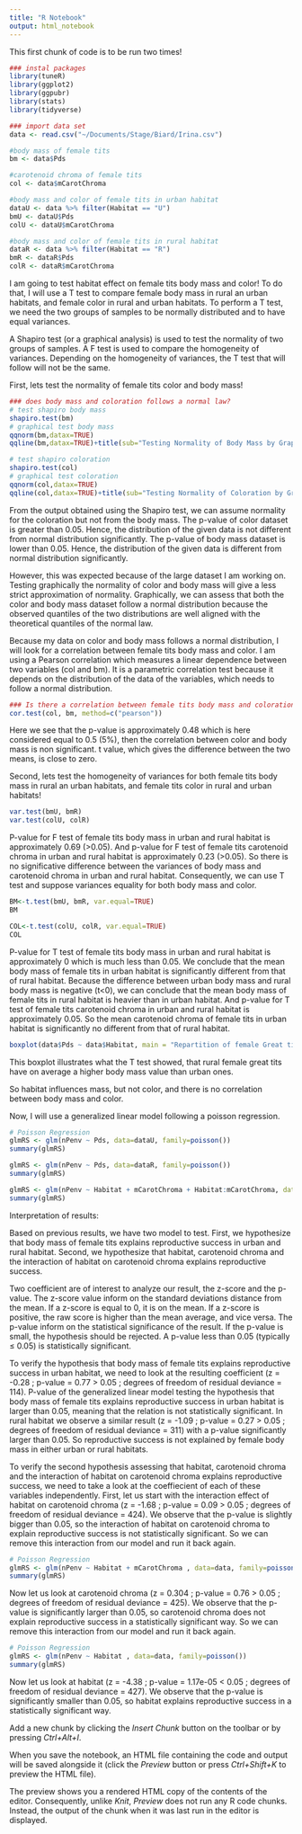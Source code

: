 ```yaml
---
title: "R Notebook"
output: html_notebook
---
```


This first chunk of code is to be run two times!
```r
### instal packages
library(tuneR)
library(ggplot2)
library(ggpubr)
library(stats)
library(tidyverse)

### import data set
data <- read.csv("~/Documents/Stage/Biard/Irina.csv")

#body mass of female tits
bm <- data$Pds

#carotenoid chroma of female tits 
col <- data$mCarotChroma

#body mass and color of female tits in urban habitat
dataU <- data %>% filter(Habitat == "U")
bmU <- dataU$Pds
colU <- dataU$mCarotChroma

#body mass and color of female tits in rural habitat
dataR <- data %>% filter(Habitat == "R")
bmR <- dataR$Pds
colR <- dataR$mCarotChroma

```

I am going to test habitat effect on female tits body mass and color! To do that, I will use a T test to compare female body mass in rural an urban habitats, and female color in rural and urban habitats. To perform a T test, we need the two groups of samples to be normally distributed and to have equal variances.

A Shapiro test (or a graphical analysis) is used to test the normality of two groups of samples.
A F test is used to compare the homogeneity of variances. Depending on the homogeneity of variances, the T test that will follow will not be the same.

First, lets test the normality of female tits color and body mass!
```r
### does body mass and coloration follows a normal law?
# test shapiro body mass
shapiro.test(bm)
# graphical test body mass
qqnorm(bm,datax=TRUE)
qqline(bm,datax=TRUE)+title(sub="Testing Normality of Body Mass by Graph")

# test shapiro coloration
shapiro.test(col)
# graphical test coloration
qqnorm(col,datax=TRUE)
qqline(col,datax=TRUE)+title(sub="Testing Normality of Coloration by Graph")
```
From the output obtained using the Shapiro test, we can assume normality for the coloration but not from the body mass. The p-value of color dataset is greater than 0.05. Hence, the distribution of the given data is not different from normal distribution significantly. The p-value of body mass dataset is lower than 0.05. Hence, the distribution of the given data is different from normal distribution significantly.

However, this was expected because of the large dataset I am working on. Testing graphically the normality of color and body mass will give a less strict approximation of normality.
Graphically, we can assess that both the color and body mass dataset follow a normal distribution because the observed quantiles of the two distributions are well aligned with the theoretical quantiles of the normal law.

Because my data on color and body mass follows a normal distribution, I will look for a correlation between female tits body mass and color. I am using a Pearson correlation which measures a linear dependence between two variables (col and bm). It is a parametric correlation test because it depends on the distribution of the data of the variables, which needs to follow a normal distribution. 

```r
### Is there a correlation between female tits body mass and coloration?
cor.test(col, bm, method=c("pearson"))
```
Here we see that the p-value is approximately 0.48 which is here considered equal to 0.5 (5%), then the correlation between color and body mass is non significant. t value, which gives the difference between the two means, is close to zero. 


Second, lets test the homogeneity of variances for both female tits body mass in rural an urban habitats, and female tits color in rural and urban habitats!
```r
var.test(bmU, bmR)
var.test(colU, colR)
```
P-value for F test of female tits body mass in urban and rural habitat is approximately 0.69 (>0.05). And p-value for F test of female tits carotenoid chroma in urban and rural habitat is approximately 0.23 (>0.05). So there is no significative difference between the variances of body mass and carotenoid chroma in urban and rural habitat. Consequently, we can use T test and suppose variances equality for both body mass and color.

```r
BM<-t.test(bmU, bmR, var.equal=TRUE)
BM

COL<-t.test(colU, colR, var.equal=TRUE)
COL
```
P-value for T test of female tits body mass in urban and rural habitat is approximately 0 which is much less than 0.05. We conclude that the mean body mass of female tits in urban habitat is significantly different from that of rural habitat. Because the difference between urban body mass and rural body mass is negative (t<0), we can conclude that the mean body mass of female tits in rural habitat is heavier than in urban habitat.
And p-value for T test of female tits carotenoid chroma in urban and rural habitat is approximately 0.05. So the mean carotenoid chroma of female tits in urban habitat is significantly no different from that of rural habitat. 

```r
boxplot(data$Pds ~ data$Habitat, main = "Repartition of female Great tits Body Mass \n in Urban and Rural habitat", xlab = "Habitat (R for rural and U for urban)", ylab = "Body Mass (grams)")
```
This boxplot illustrates what the T test showed, that rural female great tits have on average a higher body mass value than urban ones.

So habitat influences mass, but not color, and there is no correlation between body mass and color.

Now, I will use a generalized linear model following a poisson regression.
```r
# Poisson Regression 
glmRS <- glm(nPenv ~ Pds, data=dataU, family=poisson()) 
summary(glmRS)

glmRS <- glm(nPenv ~ Pds, data=dataR, family=poisson()) 
summary(glmRS)

glmRS <- glm(nPenv ~ Habitat + mCarotChroma + Habitat:mCarotChroma, data=data, family=poisson()) 
summary(glmRS)
```
Interpretation of results:

Based on previous results, we have two model to test. First, we hypothesize that body mass of female tits explains reproductive success in urban and rural habitat. Second, we hypothesize that habitat, carotenoid chroma and the interaction of habitat on carotenoid chroma explains reproductive success. 

Two coefficient are of interest to analyze our result, the z-score and the p-value.
The z-score value inform on the standard deviations distance from the mean. If a z-score is equal to 0, it is on the mean. If a z-score is positive, the raw score is higher than the mean average, and vice versa.
The p-value inform on the statistical significance of the result. If the p-value is small, the hypothesis should be rejected. A p-value less than 0.05 (typically ≤ 0.05) is statistically significant.

To verify the hypothesis that body mass of female tits explains reproductive success in urban habitat, we need to look at the resulting coefficient (z = -0.28 ; p-value = 0.77 > 0.05 ; degrees of freedom of residual deviance = 114). P-value of the generalized linear model testing the hypothesis that body mass of female tits explains reproductive success in urban habitat is larger than 0.05, meaning that the relation is not statistically significant.
In rural habitat we observe a similar result (z = -1.09 ; p-value = 0.27 > 0.05 ; degrees of freedom of residual deviance = 311) with a p-value significantly larger than 0.05.
So reproductive success is not explained by female body mass in either urban or rural habitats. 

To verify the second hypothesis assessing that habitat, carotenoid chroma and the interaction of habitat on carotenoid chroma explains reproductive success, we need to take a look at the coeffiecient of each of these variables independently. First, let us start with the interaction effect of habitat on carotenoid chroma (z = -1.68 ; p-value = 0.09 > 0.05 ; degrees of freedom of residual deviance = 424). We observe that the p-value is slightly bigger than 0.05, so the interaction of habitat on carotenoid chroma to explain reproductive success is not statistically significant. So we can remove this interaction from our model and run it back again.

```r
# Poisson Regression 
glmRS <- glm(nPenv ~ Habitat + mCarotChroma , data=data, family=poisson()) 
summary(glmRS)
```
Now let us look at carotenoid chroma (z = 0.304 ; p-value = 0.76 > 0.05 ; degrees of freedom of residual deviance = 425). We observe that the p-value is significantly larger than 0.05, so carotenoid chroma does not explain reproductive success in a statistically significant way. So we can remove this interaction from our model and run it back again.

```r
# Poisson Regression 
glmRS <- glm(nPenv ~ Habitat , data=data, family=poisson()) 
summary(glmRS)
```
Now let us look at habitat (z = -4.38 ; p-value = 1.17e-05 < 0.05 ; degrees of freedom of residual deviance = 427). We observe that the p-value is significantly smaller than 0.05, so habitat explains reproductive success in a statistically significant way. 











Add a new chunk by clicking the *Insert Chunk* button on the toolbar or by pressing *Ctrl+Alt+I*.

When you save the notebook, an HTML file containing the code and output will be saved alongside it (click the *Preview* button or press *Ctrl+Shift+K* to preview the HTML file).

The preview shows you a rendered HTML copy of the contents of the editor. Consequently, unlike *Knit*, *Preview* does not run any R code chunks. Instead, the output of the chunk when it was last run in the editor is displayed.
